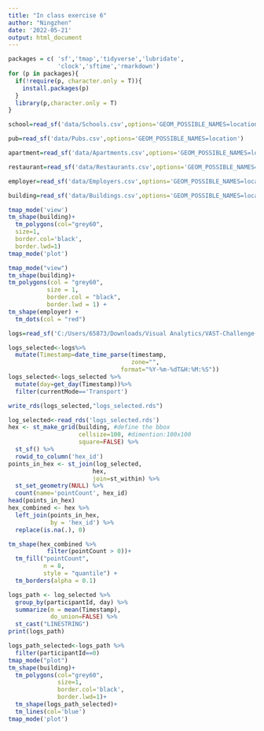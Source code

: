 ```yaml
---
title: "In class exercise 6"
author: "Ningzhen"
date: '2022-05-21'
output: html_document
---
```



```r
packages = c( 'sf','tmap','tidyverse','lubridate',
              'clock','sftime','rmarkdown')
for (p in packages){
  if(!require(p, character.only = T)){
    install.packages(p)
  }
  library(p,character.only = T)
}
```

```r
school=read_sf('data/Schools.csv',options='GEOM_POSSIBLE_NAMES=location')

pub=read_sf('data/Pubs.csv',options='GEOM_POSSIBLE_NAMES=location')

apartment=read_sf('data/Apartments.csv',options='GEOM_POSSIBLE_NAMES=location')

restaurant=read_sf('data/Restaurants.csv',options='GEOM_POSSIBLE_NAMES=location')

employer=read_sf('data/Employers.csv',options='GEOM_POSSIBLE_NAMES=location')

building=read_sf('data/Buildings.csv',options='GEOM_POSSIBLE_NAMES=location')


```



```r
tmap_mode('view')
tm_shape(building)+
  tm_polygons(col="grey60",
  size=1,
  border.col='black',
  border.lwd=1)
tmap_mode('plot')

```

```r
tmap_mode("view")
tm_shape(building)+
tm_polygons(col = "grey60",
           size = 1,
           border.col = "black",
           border.lwd = 1) +
tm_shape(employer) +
  tm_dots(col = "red")

```


```r
logs=read_sf('C:/Users/65873/Downloads/Visual Analytics/VAST-Challenge-2022/Datasets/Activity Logs/ParticipantStatusLogs1.csv',options='GEOM_POSSIBLE_NAMES=currentLocation')
```

```r
logs_selected<-logs%>% 
  mutate(Timestamp=date_time_parse(timestamp,
                                   zone="",
                                format="%Y-%m-%dT&H:%M:%S"))
logs_selected<-logs_selected %>%
  mutate(day=get_day(Timestamp))%>%
  filter(currentMode=='Transport')

```

```r
write_rds(logs_selected,"logs_selected.rds")

```

```r
log_selected<-read_rds('logs_selected.rds')
hex <- st_make_grid(building, #define the bbox 
                    cellsize=100, #dimention:100x100
                    square=FALSE) %>%
  st_sf() %>%
  rowid_to_column('hex_id')
points_in_hex <- st_join(log_selected, 
                        hex, 
                        join=st_within) %>%
  st_set_geometry(NULL) %>%
  count(name='pointCount', hex_id)
head(points_in_hex)
hex_combined <- hex %>%
  left_join(points_in_hex, 
            by = 'hex_id') %>%
  replace(is.na(.), 0)

```

```r
tm_shape(hex_combined %>%
           filter(pointCount > 0))+
  tm_fill("pointCount",
          n = 8,
          style = "quantile") +
  tm_borders(alpha = 0.1)
```

```r
logs_path <- log_selected %>%
  group_by(participantId, day) %>%
  summarize(m = mean(Timestamp), 
            do_union=FALSE) %>%
  st_cast("LINESTRING")
print(logs_path)
```

```r
logs_path_selected<-logs_path %>% 
  filter(participantId==0)
tmap_mode("plot")
tm_shape(building)+
  tm_polygons(col="grey60",
              size=1,
              border.col='black',
              border.lwd=1)+
  tm_shape(logs_path_selected)+
  tm_lines(col='blue')
tmap_mode('plot')
```